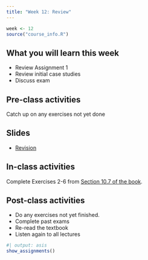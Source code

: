 ```yaml
---
title: "Week 12: Review"
---
```


```r
week <- 12
source("course_info.R")
```

## What you will learn this week

* Review Assignment 1
* Review initial case studies
* Discuss exam

## Pre-class activities

Catch up on any exercises not yet done

## Slides

* [Revision](slides/revision.pdf)

## In-class activities

Complete Exercises 2-6 from [Section 10.7 of the book](https://otexts.com/fpp3/dynamic-exercises.html).

## Post-class activities

* Do any exercises not yet finished.
* Complete past exams
* Re-read the textbook
* Listen again to all lectures


```r
#| output: asis
show_assignments()
```
